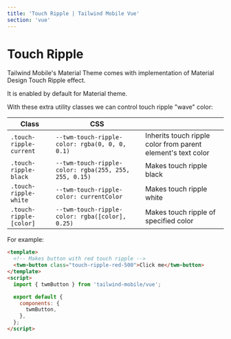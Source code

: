 ```yaml
---
title: 'Touch Ripple | Tailwind Mobile Vue'
section: 'vue'
---
```


# Touch Ripple

Tailwind Mobile's Material Theme comes with implementation of Material Design Touch Ripple effect.

It is enabled by default for Material theme.

With these extra utility classes we can control touch ripple "wave" color:

| Class                   | CSS                                                   |                                                              |
| ----------------------- | ----------------------------------------------------- | ------------------------------------------------------------ |
| `.touch-ripple-current` | `--twm-touch-ripple-color: rgba(0, 0, 0, 0.1)`        | Inherits touch ripple color from parent element's text color |
| `.touch-ripple-black`   | `--twm-touch-ripple-color: rgba(255, 255, 255, 0.15)` | Makes touch ripple black                                     |
| `.touch-ripple-white`   | `--twm-touch-ripple-color: currentColor`              | Makes touch ripple white                                     |
| `.touch-ripple-[color]` | `--twm-touch-ripple-color: rgba([color], 0.25)`       | Makes touch ripple of specified color                        |

For example:

```html
<template>
  <!-- Makes button with red touch ripple -->
  <twm-button class="touch-ripple-red-500">Click me</twm-button>
</template>
<script>
  import { twmButton } from 'tailwind-mobile/vue';

  export default {
    components: {
      twmButton,
    },
  };
</script>
```
